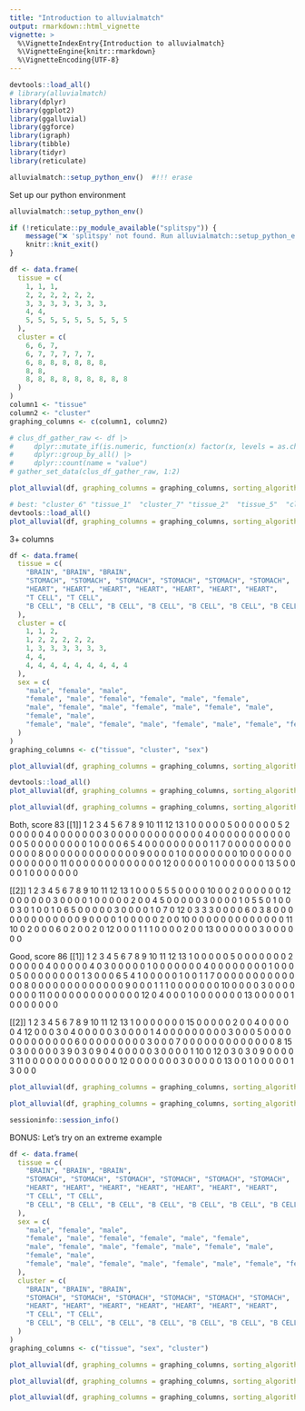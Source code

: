 ```yaml
---
title: "Introduction to alluvialmatch"
output: rmarkdown::html_vignette
vignette: >
  %\VignetteIndexEntry{Introduction to alluvialmatch}
  %\VignetteEngine{knitr::rmarkdown}
  %\VignetteEncoding{UTF-8}
---
```


```r
devtools::load_all()
# library(alluvialmatch)
library(dplyr)
library(ggplot2)
library(ggalluvial)
library(ggforce)
library(igraph)
library(tibble)
library(tidyr)
library(reticulate)

alluvialmatch::setup_python_env()  #!!! erase
```

Set up our python environment
```r
alluvialmatch::setup_python_env()
```

```r
if (!reticulate::py_module_available("splitspy")) {
    message("❌ 'splitspy' not found. Run alluvialmatch::setup_python_env() and restart R.")
    knitr::knit_exit()
}
```

```r
df <- data.frame(
  tissue = c(
    1, 1, 1,
    2, 2, 2, 2, 2, 2,
    3, 3, 3, 3, 3, 3, 3,
    4, 4,
    5, 5, 5, 5, 5, 5, 5, 5, 5
  ),
  cluster = c(
    6, 6, 7,
    6, 7, 7, 7, 7, 7,
    6, 8, 8, 8, 8, 8, 8,
    8, 8,
    8, 8, 8, 8, 8, 8, 8, 8, 8
  )
)
column1 <- "tissue"
column2 <- "cluster"
graphing_columns <- c(column1, column2)

# clus_df_gather_raw <- df |>
#     dplyr::mutate_if(is.numeric, function(x) factor(x, levels = as.character(sort(unique(x))))) |>
#     dplyr::group_by_all() |>
#     dplyr::count(name = "value")
# gather_set_data(clus_df_gather_raw, 1:2)

plot_alluvial(df, graphing_columns = graphing_columns, sorting_algorithm = "None", color_bands=TRUE)
```

```r
# best: "cluster_6" "tissue_1"  "cluster_7" "tissue_2"  "tissue_5"  "cluster_8" "tissue_4"  "tissue_3" 
devtools::load_all()
plot_alluvial(df, graphing_columns = graphing_columns, sorting_algorithm = "neighbornet", color_bands=TRUE, optimize_column_order_per_cycle = FALSE)
```

3+ columns
```r
df <- data.frame(
  tissue = c(
    "BRAIN", "BRAIN", "BRAIN",
    "STOMACH", "STOMACH", "STOMACH", "STOMACH", "STOMACH", "STOMACH",
    "HEART", "HEART", "HEART", "HEART", "HEART", "HEART", "HEART",
    "T CELL", "T CELL",
    "B CELL", "B CELL", "B CELL", "B CELL", "B CELL", "B CELL", "B CELL", "B CELL", "B CELL"
  ),
  cluster = c(
    1, 1, 2,
    1, 2, 2, 2, 2, 2,
    1, 3, 3, 3, 3, 3, 3,
    4, 4,
    4, 4, 4, 4, 4, 4, 4, 4, 4
  ),
  sex = c(
    "male", "female", "male",
    "female", "male", "female", "female", "male", "female",
    "male", "female", "male", "female", "male", "female", "male",
    "female", "male",
    "female", "male", "female", "male", "female", "male", "female", "female", "male"
  )
)
graphing_columns <- c("tissue", "cluster", "sex")

plot_alluvial(df, graphing_columns = graphing_columns, sorting_algorithm = "None", color_bands=TRUE)
```

```r
devtools::load_all()
plot_alluvial(df, graphing_columns = graphing_columns, sorting_algorithm = "neighbornet", color_bands=TRUE, optimize_column_order=FALSE, optimize_column_order_per_cycle=FALSE)
```

```r
plot_alluvial(df, graphing_columns = graphing_columns, sorting_algorithm = "neighbornet", color_bands=TRUE, optimize_column_order=FALSE, optimize_column_order_per_cycle = TRUE)
```


Both, score 83
[[1]]
   1 2 3 4 5 6 7 8 9 10 11 12 13
1  0 0 0 0 0 5 0 0 0  0  0  0  5
2  0 0 0 0 0 4 0 0 0  0  0  0  0
3  0 0 0 0 0 0 0 0 0  0  0  0  0
4  0 0 0 0 0 0 0 0 0  0  0  0  0
5  0 0 0 0 0 0 0 0 1  0  0  0  0
6  5 4 0 0 0 0 0 0 0  0  0  1  1
7  0 0 0 0 0 0 0 0 0  0  0  0  0
8  0 0 0 0 0 0 0 0 0  0  0  0  0
9  0 0 0 0 1 0 0 0 0  0  0  0  0
10 0 0 0 0 0 0 0 0 0  0  0  0  0
11 0 0 0 0 0 0 0 0 0  0  0  0  0
12 0 0 0 0 0 1 0 0 0  0  0  0  0
13 5 0 0 0 0 1 0 0 0  0  0  0  0

[[2]]
    1  2 3 4 5 6  7 8 9 10 11 12 13
1   0  0 0 5 5 5  0 0 0  0 10  0  0
2   0  0 0 0 0 0 12 0 0  0  0  0  0
3   0  0 0 0 1 0  0 0 0  0  2  0  0
4   5  0 0 0 0 0  3 0 0  0  0  1  0
5   5  0 1 0 0 0  3 0 1  0  0  1  0
6   5  0 0 0 0 0  3 0 0  0  0  1  0
7   0 12 0 3 3 3  0 0 0  0  6  0  3
8   0  0 0 0 0 0  0 0 0  0  0  0  0
9   0  0 0 0 1 0  0 0 0  0  2  0  0
10  0  0 0 0 0 0  0 0 0  0  0  0  0
11 10  0 2 0 0 0  6 0 2  0  0  2  0
12  0  0 0 1 1 1  0 0 0  0  2  0  0
13  0  0 0 0 0 0  3 0 0  0  0  0  0

Good, score 86
[[1]]
   1 2 3 4 5 6 7 8 9 10 11 12 13
1  0 0 0 0 0 5 0 0 0  0  0  0  0
2  0 0 0 0 0 4 0 0 0  0  0  4  0
3  0 0 0 0 0 1 0 0 0  0  0  0  0
4  0 0 0 0 0 0 0 0 1  0  0  0  0
5  0 0 0 0 0 0 0 0 1  3  0  0  0
6  5 4 1 0 0 0 0 0 1  0  0  1  1
7  0 0 0 0 0 0 0 0 0  0  0  0  0
8  0 0 0 0 0 0 0 0 0  0  0  0  0
9  0 0 0 1 1 1 0 0 0  0  0  0  0
10 0 0 0 0 3 0 0 0 0  0  0  0  0
11 0 0 0 0 0 0 0 0 0  0  0  0  0
12 0 4 0 0 0 1 0 0 0  0  0  0  0
13 0 0 0 0 0 1 0 0 0  0  0  0  0

[[2]]
    1  2 3 4 5 6 7  8 9 10 11 12 13
1   0  0 0 0 0 0 0 15 0  0  0  0  0
2   0  0 4 0 0 0 0  0 4 12  0  0  0
3   0  4 0 0 0 0 0  3 0  0  0  0  1
4   0  0 0 0 0 0 0  0 0  3  0  0  0
5   0  0 0 0 0 0 0  0 0  0  0  0  0
6   0  0 0 0 0 0 0  0 0  3  0  0  0
7   0  0 0 0 0 0 0  0 0  0  0  0  0
8  15  0 3 0 0 0 0  0 3  9  0  3  0
9   0  4 0 0 0 0 0  3 0  0  0  0  1
10  0 12 0 3 0 3 0  9 0  0  0  0  3
11  0  0 0 0 0 0 0  0 0  0  0  0  0
12  0  0 0 0 0 0 0  3 0  0  0  0  0
13  0  0 1 0 0 0 0  0 1  3  0  0  0



```r
plot_alluvial(df, graphing_columns = graphing_columns, sorting_algorithm = "neighbornet", color_bands=TRUE, optimize_column_order=TRUE, optimize_column_order_per_cycle = FALSE)
```


```r
plot_alluvial(df, graphing_columns = graphing_columns, sorting_algorithm = "neighbornet", color_bands=TRUE, optimize_column_order=TRUE, optimize_column_order_per_cycle=TRUE)
```

```r
sessioninfo::session_info()
```



BONUS: Let's try on an extreme example
```r
df <- data.frame(
  tissue = c(
    "BRAIN", "BRAIN", "BRAIN",
    "STOMACH", "STOMACH", "STOMACH", "STOMACH", "STOMACH", "STOMACH",
    "HEART", "HEART", "HEART", "HEART", "HEART", "HEART", "HEART",
    "T CELL", "T CELL",
    "B CELL", "B CELL", "B CELL", "B CELL", "B CELL", "B CELL", "B CELL", "B CELL", "B CELL"
  ),
  sex = c(
    "male", "female", "male",
    "female", "male", "female", "female", "male", "female",
    "male", "female", "male", "female", "male", "female", "male",
    "female", "male",
    "female", "male", "female", "male", "female", "male", "female", "female", "male"
  ),
  cluster = c(
    "BRAIN", "BRAIN", "BRAIN",
    "STOMACH", "STOMACH", "STOMACH", "STOMACH", "STOMACH", "STOMACH",
    "HEART", "HEART", "HEART", "HEART", "HEART", "HEART", "HEART",
    "T CELL", "T CELL",
    "B CELL", "B CELL", "B CELL", "B CELL", "B CELL", "B CELL", "B CELL", "B CELL", "B CELL"
  )
)
graphing_columns <- c("tissue", "sex", "cluster")

plot_alluvial(df, graphing_columns = graphing_columns, sorting_algorithm = "None", color_bands=TRUE)
```

```r
plot_alluvial(df, graphing_columns = graphing_columns, sorting_algorithm = "neighbornet", color_bands=TRUE, optimize_column_order=FALSE)
```

```r
plot_alluvial(df, graphing_columns = graphing_columns, sorting_algorithm = "neighbornet", color_bands=TRUE, optimize_column_order=TRUE)
```


